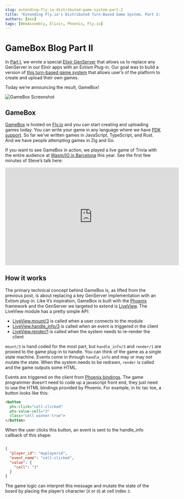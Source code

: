 ```yaml
---
slug: extending-fly-io-distributed-game-system-part-2
title: "Extending Fly.io's Distributed Turn-Based Game System, Part 2: GameBox"
authors: [ben]
tags: [WebAssembly, Elixir, Phoenix, Fly.io]
---
```


# GameBox Blog Part II

In [Part I](/blog/extending-fly-io-distributed-game-system-part-1), we wrote a special [Elixir GenServer](https://hexdocs.pm/elixir/GenServer.html) that allows us to replace any GenServer in our Elixir apps with an Extism Plug-in. Our goal was to build a version of [this turn-based game system](https://fly.io/blog/building-a-distributed-turn-based-game-system-in-elixir/) that allows user’s of the platform to create and upload their own games.

Today we’re announcing the result, GameBox!

![GameBox Screenshot](/img/gamebox.jpg)

## GameBox

[GameBox](https://gamebox.fly.dev/) is hosted on [Fly.io](https://gamebox.fly.dev/) and you can start creating and uploading games today. You can write your game in any language where we have [PDK support](https://extism.org/docs/category/write-a-plug-in). So far we’ve written games in JavaScript, TypeScript, and Rust. And we have people attempting games in Zig and Go.

If you want to see GameBox in action, we played a live game of Trivia with the entire audience at [Wasm/IO in Barcelona](https://wasmio.tech/) this year. See the first few minutes of Steve’s talk here:


<iframe width="560" height="315" src="https://www.youtube.com/embed/pIcnh4Sl_xU?start=26" title="YouTube video player" frameborder="0" allow="accelerometer; autoplay; clipboard-write; encrypted-media; gyroscope; picture-in-picture; web-share" allowfullscreen></iframe>

## How it works

The primary technical concept behind GameBox is, as lifted from the previous post, is about replacing a key GenServer implementation with an Extism plug-in. Like it’s inspiration, GameBox is built with the [Phoenix](https://www.phoenixframework.org/) framework and the GenServer we targeted to extend is [LiveView](https://hexdocs.pm/phoenix_live_view/Phoenix.LiveView.html#content).  The LiveView module has a pretty simple API:

- [LiveView.mount/3](https://hexdocs.pm/phoenix_live_view/Phoenix.LiveView.html#c:mount/3) is called when a user connects to the module
- [LiveView.handle_info/3](https://hexdocs.pm/phoenix_live_view/Phoenix.LiveView.html#c:handle_event/3) is called when an event is triggered in the client
- [LiveView.render/1](https://hexdocs.pm/phoenix_live_view/Phoenix.LiveView.html#c:render/1) is called when the system needs to re-render the client

`mount/3` is hand coded for the most part, but `handle_info/3` and `render/1` are proxied to the game plug-in to handle. You can think of the game as a single state machine. Events come in through `handle_info` and may or may not mutate the state. When the system needs to be redrawn, `render` is called and the game outputs some HTML. 

Events are triggered on the client from [Phoenix bindings](https://hexdocs.pm/phoenix_live_view/Phoenix.LiveView.html#module-bindings). The game programmer doesn’t need to code up a javascript front end, they just need to use the HTML bindings provided by Phoenix. For example, in tic tac toe, a button looks like this:

```html
<button
  phx-click="cell-clicked"
  phx-value-cell="3"
  class="cell winner-true">
</button>
```

When the user clicks this button, an event is sent to the handle_info callback of this shape:

```json

{
  "player_id": "myplayerid",
  "event_name": "cell-clicked",
  "value": {
  	"cell": "3"
  }
}
```

The game logic can interpret this message and mutate the state of the board by placing the player’s character (`X` or `O`) at cell index `3`.


